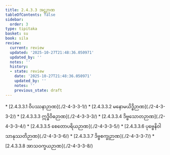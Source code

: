 ```yaml
---
title: 2.4.3.3 အဋ္ဌဉာဏ
tableOfContents: false
sidebar:
  order: 3
type: tipitaka
basket: su
book: sila
review:
  current: review
  updated: '2025-10-27T21:48:36.050971'
  updated_by: ''
  notes: ''
  history:
  - state: review
    date: '2025-10-27T21:48:36.050971'
    updated_by: ''
    notes: ''
    previous_state: draft
---
```



<ReviewStatus review={frontmatter.review} showDetails={true} />

<HypothesisAnnotation frontmatter={frontmatter} />

<DynamicBreadcrumb />



<TableOfContents book="sila" section="2.4.3.3">
* [2.4.3.3.1 ဝိပဿနာဉာဏ](./2-4-3-3-1/)
* [2.4.3.3.2 မနောမယိဒ္ဓိဉာဏ](./2-4-3-3-2/)
* [2.4.3.3.3 ဣဒ္ဓိဝိဓဉာဏ](./2-4-3-3-3/)
* [2.4.3.3.4 ဒိဗ္ဗသောတဉာဏ](./2-4-3-3-4/)
* [2.4.3.3.5 စေတောပရိယဉာဏ](./2-4-3-3-5/)
* [2.4.3.3.6 ပုဗ္ဗေနိဝါသာနုဿတိဉာဏ](./2-4-3-3-6/)
* [2.4.3.3.7 ဒိဗ္ဗစက္ခုဉာဏ](./2-4-3-3-7/)
* [2.4.3.3.8 အာသဝက္ခယဉာဏ](./2-4-3-3-8/)
</TableOfContents>